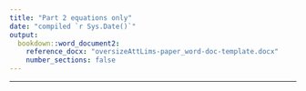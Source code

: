 ```yaml
---
title: "Part 2 equations only"
date: "compiled `r Sys.Date()`"
output:
  bookdown::word_document2:
    reference_docx: "oversizeAttLims-paper_word-doc-template.docx"
    number_sections: false
---
```



\begin{equation}
C_u = \frac{D_{60}}{D_{10}}
(\#eq:Cu-equation)
\end{equation}

___




